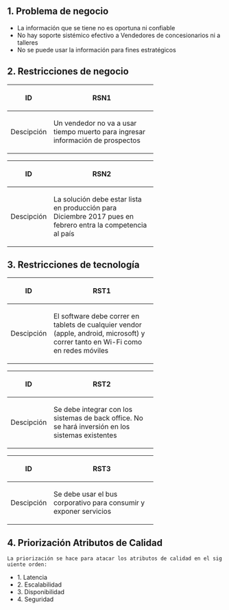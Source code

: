 ==1. Problema de negocio ==

* La información que se tiene no es oportuna ni confiable
* No hay soporte sistémico efectivo a Vendedores de concesionarios ni a talleres
* No se puede usar la información para fines estratégicos


==2. Restricciones de negocio ==

{| 
!width="50"|ID
!width="225"|RSN1
|-
| Descipción
| Un vendedor no va a usar tiempo muerto para ingresar información de prospectos 
|}

{| 
!width="50"|ID
!width="225"|RSN2
|-
| Descipción
| La solución debe estar lista en producción para Diciembre 2017 pues en febrero entra la competencia al país
|}



==3. Restricciones de tecnología==

{| 
!width="50"|ID
!width="225"|RST1
|-
| Descipción
| El software debe correr en tablets de cualquier vendor (apple, android, microsoft) y correr tanto en Wi-Fi como en redes móviles
|}

{| 
!width="50"|ID
!width="225"|RST2
|-
| Descipción
| Se debe integrar con los sistemas de back office. No se hará inversión en los sistemas existentes
|}

{| 
!width="50"|ID
!width="225"|RST3
|-
| Descipción
| Se debe usar el bus corporativo para consumir y exponer servicios
|}

==4. Priorización Atributos de Calidad ==

 La priorización se hace para atacar los atributos de calidad en el siguiente orden:
* 1. Latencia
* 2. Escalabilidad
* 3. Disponibilidad
* 4. Seguridad